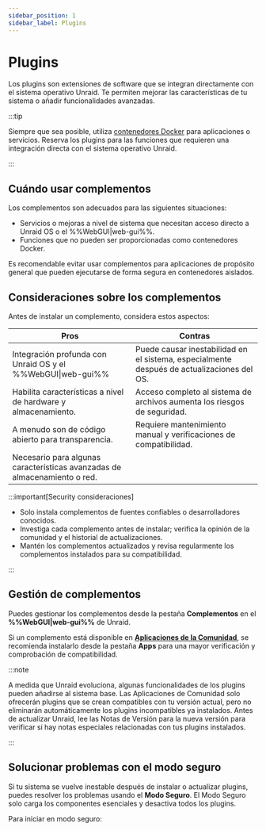 ```yaml
---
sidebar_position: 1
sidebar_label: Plugins
---
```



# Plugins

Los plugins son extensiones de software que se integran directamente con el sistema operativo Unraid. Te permiten mejorar las características de tu sistema o añadir funcionalidades avanzadas.

:::tip

Siempre que sea posible, utiliza [contenedores Docker](../run-docker-containers/overview.mdx) para aplicaciones o servicios. Reserva los plugins para las funciones que requieren una integración directa con el sistema operativo Unraid.

:::

## Cuándo usar complementos

Los complementos son adecuados para las siguientes situaciones:

- Servicios o mejoras a nivel de sistema que necesitan acceso directo a Unraid OS o el %%WebGUI|web-gui%%.
- Funciones que no pueden ser proporcionadas como contenedores Docker.

Es recomendable evitar usar complementos para aplicaciones de propósito general que pueden ejecutarse de forma segura en contenedores aislados.

## Consideraciones sobre los complementos

Antes de instalar un complemento, considera estos aspectos:

| Pros                                                                      | Contras                                                                                    |
| ------------------------------------------------------------------------- | ------------------------------------------------------------------------------------------ |
| Integración profunda con Unraid OS y el %%WebGUI\|web-gui%%               | Puede causar inestabilidad en el sistema, especialmente después de actualizaciones del OS. |
| Habilita características a nivel de hardware y almacenamiento.            | Acceso completo al sistema de archivos aumenta los riesgos de seguridad.                   |
| A menudo son de código abierto para transparencia.                        | Requiere mantenimiento manual y verificaciones de compatibilidad.                          |
| Necesario para algunas características avanzadas de almacenamiento o red. |                                                                                            |

:::important[Security consideraciones]

- Solo instala complementos de fuentes confiables o desarrolladores conocidos.
- Investiga cada complemento antes de instalar; verifica la opinión de la comunidad y el historial de actualizaciones.
- Mantén los complementos actualizados y revisa regularmente los complementos instalados para su compatibilidad.

:::

## Gestión de complementos

Puedes gestionar los complementos desde la pestaña **Complementos** en el **%%WebGUI|web-gui%%** de Unraid.

Si un complemento está disponible en **[Aplicaciones de la Comunidad](../run-docker-containers/community-applications.mdx)**, se recomienda instalarlo desde la pestaña **Apps** para una mayor verificación y comprobación de compatibilidad.

:::note

A medida que Unraid evoluciona, algunas funcionalidades de los plugins pueden añadirse al sistema base. Las Aplicaciones de Comunidad solo ofrecerán plugins que se crean compatibles con tu versión actual, pero no eliminarán automáticamente los plugins incompatibles ya instalados. Antes de actualizar Unraid, lee las Notas de Versión para la nueva versión para verificar si hay notas especiales relacionadas con tus plugins instalados.

:::

## Solucionar problemas con el modo seguro

Si tu sistema se vuelve inestable después de instalar o actualizar plugins, puedes resolver los problemas usando el **Modo Seguro**. El Modo Seguro solo carga los componentes esenciales y desactiva todos los plugins.

Para iniciar en modo seguro:

<Tabs>
  <TabItem value="preferido" label="Método preferido" default>
    <SafeModePreferred />
  </TabItem>

  <TabItem value="alternativa" label="Método alternativo">
    <SafeModeAlternative />
  </TabItem>
</Tabs>
